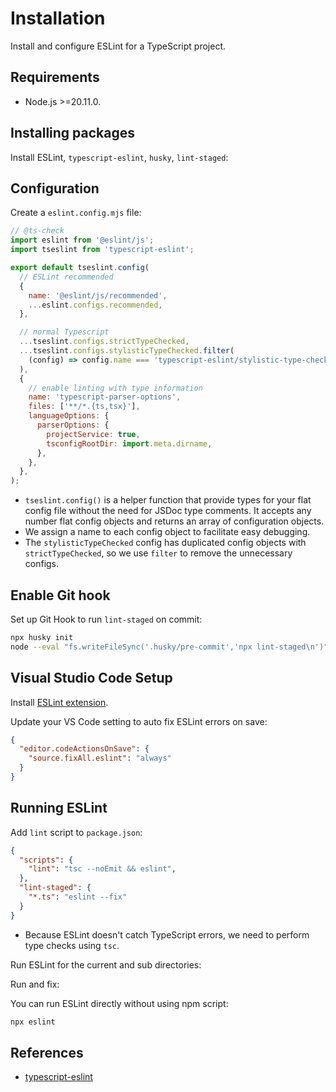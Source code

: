 
# Installation

Install and configure ESLint for a TypeScript project.

## Requirements

- Node.js >=20.11.0.


## Installing packages

Install ESLint, `typescript-eslint`, `husky`, `lint-staged`:

<PackageManagerTabs command="install --save-dev eslint@^9.17.0 @eslint/js@^9.17.0 @types/eslint__js@^8.42.3 typescript-eslint@^8.19.0 husky@^9.1.7 lint-staged@^15.3.0" />


## Configuration

Create a `eslint.config.mjs` file:

```js title="eslint.config.mjs"
// @ts-check
import eslint from '@eslint/js';
import tseslint from 'typescript-eslint';

export default tseslint.config(
  // ESLint recommended
  {
    name: '@eslint/js/recommended',
    ...eslint.configs.recommended,
  },

  // normal Typescript
  ...tseslint.configs.strictTypeChecked,
  ...tseslint.configs.stylisticTypeChecked.filter(
    (config) => config.name === 'typescript-eslint/stylistic-type-checked',
  ),
  {
    // enable linting with type information
    name: 'typescript-parser-options',
    files: ['**/*.{ts,tsx}'],
    languageOptions: {
      parserOptions: {
        projectService: true,
        tsconfigRootDir: import.meta.dirname,
      },
    },
  },
);
```

- `tseslint.config()` is a helper function that provide types for your flat config file without the need for JSDoc type comments. It accepts any number flat config objects and returns an array of configuration objects.
- We assign a name to each config object to facilitate easy debugging.
- The `stylisticTypeChecked` config has duplicated config objects with `strictTypeChecked`, so we use `filter` to remove the unnecessary configs.


## Enable Git hook

Set up Git Hook to run `lint-staged` on commit:

```sh
npx husky init
node --eval "fs.writeFileSync('.husky/pre-commit','npx lint-staged\n')"
```


## Visual Studio Code Setup

Install [ESLint extension](https://marketplace.visualstudio.com/items?itemName=dbaeumer.vscode-eslint).

Update your VS Code setting to auto fix ESLint errors on save:
```json title=".vscode/settings.json"
{
  "editor.codeActionsOnSave": {
    "source.fixAll.eslint": "always"
  }
}
```


## Running ESLint

Add `lint` script to `package.json`:
```json
{
  "scripts": {
    "lint": "tsc --noEmit && eslint",
  },
  "lint-staged": {
    "*.ts": "eslint --fix"
  }
}
```
- Because ESLint doesn't catch TypeScript errors, we need to perform type checks using `tsc`.

Run ESLint for the current and sub directories:
<PackageManagerTabs command="run lint" />

Run and fix:
<PackageManagerTabs command="run lint --fix" />

You can run ESLint directly without using npm script:
```sh
npx eslint
```


## References

- [typescript-eslint](https://typescript-eslint.io/getting-started/)
